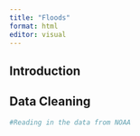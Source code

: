 ```yaml
---
title: "Floods"
format: html
editor: visual
---
```


## Introduction

## Data Cleaning
```r
#Reading in the data from NOAA


```
